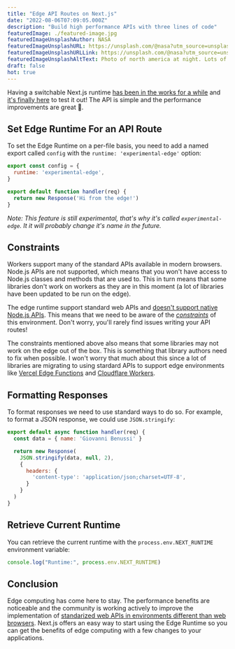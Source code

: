 ```yaml
---
title: "Edge API Routes on Next.js"
date: "2022-08-06T07:09:05.000Z"
description: "Build high performance APIs with three lines of code"
featuredImage: ./featured-image.jpg
featuredImageUnsplashAuthor: NASA
featuredImageUnsplashURL: https://unsplash.com/@nasa?utm_source=unsplash&utm_medium=referral&utm_content=creditCopyText
featuredImageUnsplashURLLink: https://unsplash.com/@nasa?utm_source=unsplash&utm_medium=referral&utm_content=creditCopyText
featuredImageUnsplashAltText: Photo of north america at night. Lots of street lights are visible.
draft: false
hot: true
---
```


Having a switchable Next.js runtime [has been in the works for a while](https://github.com/vercel/next.js/discussions/34179#discussioncomment-3270134) and [it's finally here](https://nextjs.org/docs/api-routes/edge-api-routes) to test it out! The API is simple and the performance improvements are great 🚀.

## Set Edge Runtime For an API Route

To set the Edge Runtime on a per-file basis, you need to add a named export called `config` with the `runtime: 'experimental-edge'` option:

```js
export const config = {
  runtime: 'experimental-edge',
}

export default function handler(req) {
  return new Response('Hi from the edge!')
}
```

_Note: This feature is still experimental, that's why it's called `experimental-edge`. It it will probably change it's name in the future._

## Constraints

Workers support many of the standard APIs available in modern browsers. Node.js APIs are not supported, which means that you won't have access to Node.js classes and methods that are used to. This in turn means that some libraries don't work on workers as they are in this moment (a lot of libraries have been updated to be run on the edge).

The edge runtime support standard web APIs and [doesn't support native Node.js APIs](https://nextjs.org/docs/api-reference/edge-runtime#unsupported-apis). This means that we need to be aware of the _[constraints](https://nextjs.org/docs/api-reference/edge-runtime#unsupported-apis)_ of this environment. Don't worry, you'll rarely find issues writing your API routes!

The constraints mentioned above also means that some libraries may not work on the edge out of the box. This is something that library authors need to fix when possible. I won't worry that much about this since a lot of libraries are migrating to using stardard APIs to support edge environments like [Vercel Edge Functions](https://vercel.com/docs/concepts/functions/edge-functions) and [Cloudflare Workers](https://workers.cloudflare.com/).

## Formatting Responses

To format responses we need to use standard ways to do so. For example, to format a JSON response, we could use `JSON.stringify`:

```js
export default async function handler(req) {
  const data = { name: 'Giovanni Benussi' }

  return new Response(
    JSON.stringify(data, null, 2),
    {
      headers: {
        'content-type': 'application/json;charset=UTF-8',
      }
    }
  )
}
```

## Retrieve Current Runtime

You can retrieve the current runtime with the `process.env.NEXT_RUNTIME` environment variable:

```js
console.log("Runtime:", process.env.NEXT_RUNTIME)
```

## Conclusion

Edge computing has come here to stay. The performance benefits are noticeable and the community is working actively to improve the implementation of [standarized web APIs in environments different than web browsers](https://blog.cloudflare.com/introducing-the-wintercg/). Next.js offers an easy way to start using the Edge Runtime so you can get the benefits of edge computing with a few changes to your applications.
